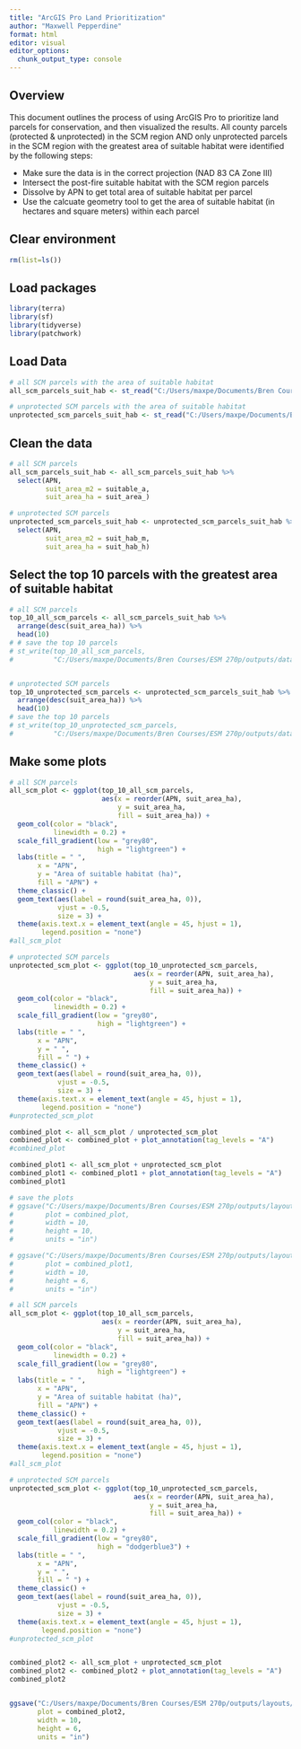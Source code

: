 ```yaml
---
title: "ArcGIS Pro Land Prioritization"
author: "Maxwell Pepperdine"
format: html
editor: visual
editor_options: 
  chunk_output_type: console
---
```


## Overview

This document outlines the process of using ArcGIS Pro to prioritize land parcels for conservation, and then visualized the results. All county parcels (protected & unprotected) in the SCM region AND only unprotected parcels in the SCM region with the greatest area of suitable habitat were identified by the following steps:

- Make sure the data is in the correct projection (NAD 83 CA Zone III)
- Intersect the post-fire suitable habitat with the SCM region parcels 
- Dissolve by APN to get total area of suitable habitat per parcel
- Use the calcuate geometry tool to get the area of suitable habitat (in hectares and square meters) within each parcel

## Clear environment

```r
rm(list=ls())
```

## Load packages

```r
library(terra)
library(sf)
library(tidyverse)
library(patchwork)
```


## Load Data

```r
# all SCM parcels with the area of suitable habitat
all_scm_parcels_suit_hab <- st_read("C:/Users/maxpe/Documents/Bren Courses/ESM 270p/outputs/data/habitat_suitability/parcel_analysis/all_parcel_postfire_suit_hab_area.shp")

# unprotected SCM parcels with the area of suitable habitat
unprotected_scm_parcels_suit_hab <- st_read("C:/Users/maxpe/Documents/Bren Courses/ESM 270p/outputs/data/habitat_suitability/parcel_analysis/unprotected_parcel_postfire_suit_hab_area.shp")
```

## Clean the data

```r
# all SCM parcels
all_scm_parcels_suit_hab <- all_scm_parcels_suit_hab %>% 
  select(APN, 
         suit_area_m2 = suitable_a, 
         suit_area_ha = suit_area_)

# unprotected SCM parcels
unprotected_scm_parcels_suit_hab <- unprotected_scm_parcels_suit_hab %>% 
  select(APN, 
         suit_area_m2 = suit_hab_m, 
         suit_area_ha = suit_hab_h)
```

## Select the top 10 parcels with the greatest area of suitable habitat

```r
# all SCM parcels
top_10_all_scm_parcels <- all_scm_parcels_suit_hab %>% 
  arrange(desc(suit_area_ha)) %>% 
  head(10)
# # save the top 10 parcels
# st_write(top_10_all_scm_parcels, 
#          "C:/Users/maxpe/Documents/Bren Courses/ESM 270p/outputs/data/habitat_suitability/parcel_analysis/top_10_all_scm_parcels.shp")


# unprotected SCM parcels
top_10_unprotected_scm_parcels <- unprotected_scm_parcels_suit_hab %>% 
  arrange(desc(suit_area_ha)) %>% 
  head(10)
# save the top 10 parcels
# st_write(top_10_unprotected_scm_parcels, 
#          "C:/Users/maxpe/Documents/Bren Courses/ESM 270p/outputs/data/habitat_suitability/parcel_analysis/top_10_unprotected_scm_parcels.shp")
```

## Make some plots

```r
# all SCM parcels
all_scm_plot <- ggplot(top_10_all_scm_parcels, 
                       aes(x = reorder(APN, suit_area_ha), 
                           y = suit_area_ha, 
                           fill = suit_area_ha)) +
  geom_col(color = "black", 
           linewidth = 0.2) +
  scale_fill_gradient(low = "grey80", 
                      high = "lightgreen") +
  labs(title = " ",
       x = "APN",
       y = "Area of suitable habitat (ha)", 
       fill = "APN") + 
  theme_classic() + 
  geom_text(aes(label = round(suit_area_ha, 0)), 
            vjust = -0.5, 
            size = 3) +
  theme(axis.text.x = element_text(angle = 45, hjust = 1), 
        legend.position = "none")
#all_scm_plot

# unprotected SCM parcels
unprotected_scm_plot <- ggplot(top_10_unprotected_scm_parcels, 
                               aes(x = reorder(APN, suit_area_ha), 
                                   y = suit_area_ha, 
                                   fill = suit_area_ha)) +
  geom_col(color = "black", 
           linewidth = 0.2) +
  scale_fill_gradient(low = "grey80", 
                      high = "lightgreen") +
  labs(title = " ",
       x = "APN",
       y = " ", 
       fill = " ") + 
  theme_classic() + 
  geom_text(aes(label = round(suit_area_ha, 0)), 
            vjust = -0.5, 
            size = 3) +
  theme(axis.text.x = element_text(angle = 45, hjust = 1), 
        legend.position = "none")
#unprotected_scm_plot

combined_plot <- all_scm_plot / unprotected_scm_plot 
combined_plot <- combined_plot + plot_annotation(tag_levels = "A")
#combined_plot

combined_plot1 <- all_scm_plot + unprotected_scm_plot
combined_plot1 <- combined_plot1 + plot_annotation(tag_levels = "A")
combined_plot1

# save the plots
# ggsave("C:/Users/maxpe/Documents/Bren Courses/ESM 270p/outputs/layouts/parcel_prioritization.png", 
#        plot = combined_plot, 
#        width = 10, 
#        height = 10, 
#        units = "in")

# ggsave("C:/Users/maxpe/Documents/Bren Courses/ESM 270p/outputs/layouts/parcel_prioritization1.png", 
#        plot = combined_plot1, 
#        width = 10, 
#        height = 6, 
#        units = "in")
```

```r
# all SCM parcels
all_scm_plot <- ggplot(top_10_all_scm_parcels, 
                       aes(x = reorder(APN, suit_area_ha), 
                           y = suit_area_ha, 
                           fill = suit_area_ha)) +
  geom_col(color = "black", 
           linewidth = 0.2) +
  scale_fill_gradient(low = "grey80", 
                      high = "lightgreen") +
  labs(title = " ",
       x = "APN",
       y = "Area of suitable habitat (ha)", 
       fill = "APN") + 
  theme_classic() + 
  geom_text(aes(label = round(suit_area_ha, 0)), 
            vjust = -0.5, 
            size = 3) +
  theme(axis.text.x = element_text(angle = 45, hjust = 1), 
        legend.position = "none")
#all_scm_plot

# unprotected SCM parcels
unprotected_scm_plot <- ggplot(top_10_unprotected_scm_parcels, 
                               aes(x = reorder(APN, suit_area_ha), 
                                   y = suit_area_ha, 
                                   fill = suit_area_ha)) +
  geom_col(color = "black", 
           linewidth = 0.2) +
  scale_fill_gradient(low = "grey80", 
                      high = "dodgerblue3") +
  labs(title = " ",
       x = "APN",
       y = " ", 
       fill = " ") + 
  theme_classic() + 
  geom_text(aes(label = round(suit_area_ha, 0)), 
            vjust = -0.5, 
            size = 3) +
  theme(axis.text.x = element_text(angle = 45, hjust = 1), 
        legend.position = "none")
#unprotected_scm_plot


combined_plot2 <- all_scm_plot + unprotected_scm_plot
combined_plot2 <- combined_plot2 + plot_annotation(tag_levels = "A")
combined_plot2


ggsave("C:/Users/maxpe/Documents/Bren Courses/ESM 270p/outputs/layouts/parcel_prioritization2.png",
       plot = combined_plot2,
       width = 10,
       height = 6,
       units = "in")
```















 
